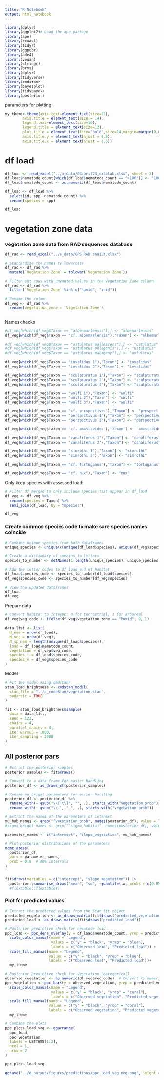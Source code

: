 ```yaml
---
title: "R Notebook"
output: html_notebook
---
```


```r
library(dplyr)
library(ggplot2)# Load the ape package
library(ape)
library(readxl)
library(tidyr)
library(ggpubr)
library(ade4)
library(vegan)
library(stringr)
library(brms)
library(dplyr)
library(tidyverse)
library(cmdstanr)
library(bayesplot)
library(tidybayes)
library(posterior)
```


parameters for plotting

```r
my_theme<-theme(axis.text=element_text(size=12),
        axis.title = element_text(size = 14),
        legend.text=element_text(size=10),
        legend.title = element_text(size=12),
        plot.title = element_text(face="bold",size=14,margin=margin(0,0,20,0),hjust = 0.5),
        axis.title.y = element_text(hjust = 0.5),
        axis.title.x = element_text(hjust = 0.5))
```


# df load

```r
df_load <- read_excel("../a_data/04april24_datalab.xlsx", sheet = 3)
df_load$nematode_count[which(df_load$nematode_count == ">100")] <- "100"
df_load$nematode_count <- as.numeric(df_load$nematode_count)

df_load <- df_load %>% 
  select(id, spp, nematode_count) %>% 
  rename(species = spp)

df_load
```


# vegetation zone data


### vegetation zone data from RAD sequences database

```r
df_rad <- read_excel("../a_data/GPS RAD snails.xlsx")

# Standardize the names to lowercase
df_rad <- df_rad %>%
  mutate(`Vegetation Zone` = tolower(`Vegetation Zone`))

# Filter out rows with unwanted values in the Vegetation Zone column
df_rad <- df_rad %>%
  filter(`Vegetation Zone` %in% c("humid", "arid"))

# Rename the column
df_veg <- df_rad %>%
  rename(vegetation_zone = `Vegetation Zone`)
  
```

Names checks

```r
#df_veg[which(df_veg$Taxon == "albermarlensis"),] <- "albemarlensis"
df_veg[which(df_veg$Taxon == "cf. albemarlensis"),"Taxon"] <- "albemarlensis"

#df_veg[which(df_veg$Taxon == "ustulatus pallescens"),] <- "ustulatus"
#df_veg[which(df_veg$Taxon == "ustulatus phlegonis"),] <- "ustulatus"
#df_veg[which(df_veg$Taxon == "ustulatus mahogany"),] <- "ustulatus"

df_veg[which(df_veg$Taxon == "invalidus 1"),"Taxon"] <- "invalidus"
df_veg[which(df_veg$Taxon == "invalidus 2"),"Taxon"] <- "invalidus"

df_veg[which(df_veg$Taxon == "sculpturatus 1"),"Taxon"] <- "sculpturatus"
df_veg[which(df_veg$Taxon == "sculpturatus 2"),"Taxon"] <- "sculpturatus"
df_veg[which(df_veg$Taxon == "sculpturatus 3"),"Taxon"] <- "sculpturatus"

df_veg[which(df_veg$Taxon == "wolfi 1"),"Taxon"] <- "wolfi"
df_veg[which(df_veg$Taxon == "wolfi 2"),"Taxon"] <- "wolfi"
df_veg[which(df_veg$Taxon == "wolfi 3"),"Taxon"] <- "wolfi"

df_veg[which(df_veg$Taxon == "cf. perspectivus"),"Taxon"] <- "perspectivus"
df_veg[which(df_veg$Taxon == "perspectivus 1"),"Taxon"] <- "perspectivus"
df_veg[which(df_veg$Taxon == "perspectivus 2"),"Taxon"] <- "perspectivus"

df_veg[which(df_veg$Taxon == "cf. amastroides"),"Taxon"] <- "amastroides"

df_veg[which(df_veg$Taxon == "canaliferus 1"),"Taxon"] <- "canaliferus"
df_veg[which(df_veg$Taxon == "canaliferus 2"),"Taxon"] <- "canaliferus"

df_veg[which(df_veg$Taxon == "simrothi 1"),"Taxon"] <- "simrothi"
df_veg[which(df_veg$Taxon == "simrothi 2"),"Taxon"] <- "simrothi"

df_veg[which(df_veg$Taxon == "cf. tortuganus"),"Taxon"] <- "tortuganus"

df_veg[which(df_veg$Taxon == "cf. nux"),"Taxon"] <- "nux"


```

Only keep species with assessed load:

```r

# Filter df_merged to only include species that appear in df_load
df_veg <- df_veg %>%
  rename(species = Taxon) %>% 
  semi_join(df_load, by = "species")

df_veg
```


### Create common species code to make sure species names coincide

```r

# Combine unique species from both dataframes
unique_species <- unique(c(unique(df_load$species), unique(df_veg$species)))

# Create a dictionary of species to letters
species_to_number <- setNames(1:length(unique_species), unique_species)

# Add the letter codes to df_load and df_habitat
df_load$species_code <- species_to_number[df_load$species]
df_veg$species_code <- species_to_number[df_veg$species]

# View the updated dataframes
df_load
df_veg

```


Prepare data

```r
# Convert habitat to integer: 0 for terrestrial, 1 for arboreal
df_veg$veg_code <- ifelse(df_veg$vegetation_zone == "humid", 0, 1)

data_list <- list(
  N_nem = nrow(df_load),
  N_veg = nrow(df_veg),
  N_sp_nem = length(unique(df_load$species)),
  load = df_load$nematode_count,
  vegetation = df_veg$veg_code,
  species_i = df_load$species_code,
  species_v = df_veg$species_code
)

```


Model

```r

# Fit the model using cmdstanr
stan_load_brightness <- cmdstan_model(
  stan_file = "../c_codeStan/vegetation.stan", 
  pedantic = TRUE
)

fit <- stan_load_brightness$sample(
  data = data_list,
  seed = 123,             
  chains = 4,               
  parallel_chains = 4,    
  iter_warmup = 1000,       
  iter_sampling = 2000   
)

```


## All posterior pars

```r
# Extract the posterior samples
posterior_samples <- fit$draws()

# Convert to a data frame for easier handling
posterior_df <- as_draws_df(posterior_samples)

# Rename mu_bright parameters for easier handling
posterior_df <- posterior_df %>%
  rename_with(~ gsub("\\[|\\]", "", .), starts_with("vegetation_prob")) %>%
  rename_with(~ gsub("\\.", "_", .), starts_with("vegetation_prob"))

# Extract the names of the parameters of interest
mu_hab_names <- grep("^vegetation_prob", names(posterior_df), value = TRUE)
#sigma_bright_names <- grep("^sigma_habitat", names(posterior_df), value = TRUE)

parameter_names <- c("intercept", "slope_vegetation", mu_hab_names)
```


```r
# Plot posterior distributions of the parameters
mcmc_areas(
  posterior_df,
  pars = parameter_names,
  prob = 0.8  # 80% intervals
)



```


```r
fit$draws(variables = c("intercept", "slope_vegetation")) |>
  posterior::summarise_draws("mean", "sd", ~quantile(.x, probs = c(0.05, 0.95)), "rhat") #|>
  #flextable::flextable()
```


### Plot for predicted values


```r

# Extract the predicted values from the Stan fit object
predicted_vegetation <- as_draws_matrix(fit$draws("predicted_vegetation"))
predicted_load <- as_draws_matrix(fit$draws("predicted_load"))

# Posterior predictive check for nematode load
ppc_load <- ppc_dens_overlay(y = df_load$nematode_count, yrep = predicted_load) +
  scale_color_manual(name = "Legend",
                     values = c("y" = "black", "yrep" = "blue"),
                     labels = c("Observed load", "Predicted load")) +
  scale_fill_manual(name = "Legend",
                    values = c("y" = "black", "yrep" = "blue"),
                    labels = c("Observed load", "Predicted load"))+
  my_theme

# Posterior predictive check for vegetation (categorical)
observed_vegetation <- as.numeric(df_veg$veg_code)  # Convert to numeric if needed
ppc_vegetation <- ppc_bars(y = observed_vegetation, yrep = predicted_vegetation) +
  scale_color_manual(name = "Legend",
                     values = c("y" = "black", "yrep" = "coral"),
                     labels = c("Observed vegetation", "Predicted vegetation")) +
  scale_fill_manual(name = "Legend",
                    values = c("y" = "black", "yrep" = "coral"),
                    labels = c("Observed vegetation", "Predicted vegetation"))+
  my_theme

# Combine the plots
ppc_plots_load_veg <- ggarrange(
  ppc_load,
  ppc_vegetation,
  labels = LETTERS[1:2],
  ncol = 1,
  nrow = 2
)

ppc_plots_load_veg

ggsave("../d_output/figures/predictions/ppc_load_veg_neg.png", height = 10, width = 10)


```